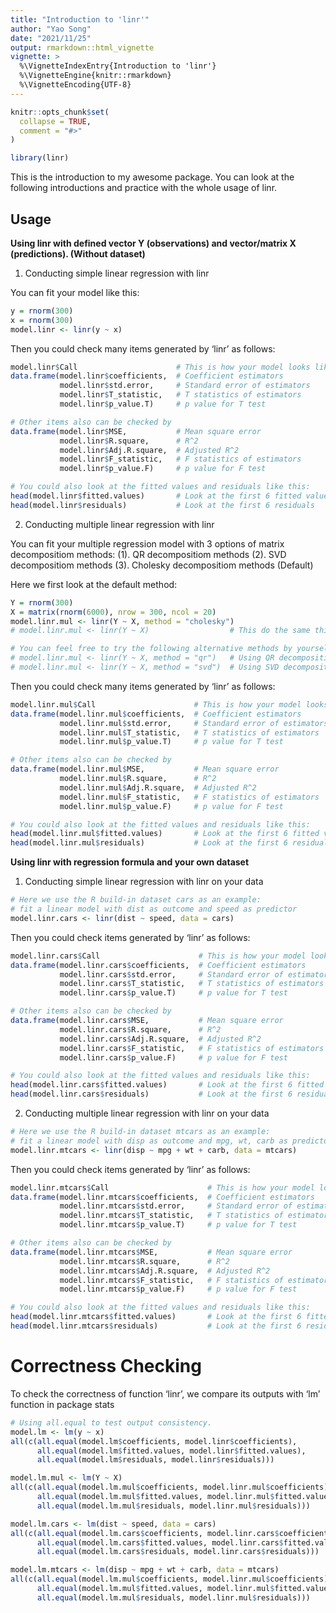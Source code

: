 ```yaml
---
title: "Introduction to 'linr'"
author: "Yao Song"
date: "2021/11/25"
output: rmarkdown::html_vignette
vignette: >
  %\VignetteIndexEntry{Introduction to 'linr'}
  %\VignetteEngine{knitr::rmarkdown}
  %\VignetteEncoding{UTF-8}
---
```


```r
knitr::opts_chunk$set(
  collapse = TRUE,
  comment = "#>"
)
```

```r
library(linr)
```

This is the introduction to my awesome package. You can look at the following introductions and practice with the whole usage of linr.

## Usage

**Using linr with defined vector Y (observations) and vector/matrix X (predictions). (Without dataset)**

1. Conducting simple linear regression with linr

You can fit your model like this:

```r
y = rnorm(300)
x = rnorm(300)
model.linr <- linr(y ~ x)
```

Then you could check many items generated by 'linr' as follows:

```r
model.linr$Call                      # This is how your model looks like
data.frame(model.linr$coefficients,  # Coefficient estimators
           model.linr$std.error,     # Standard error of estimators
           model.linr$T_statistic,   # T statistics of estimators
           model.linr$p_value.T)     # p value for T test 

# Other items also can be checked by 
data.frame(model.linr$MSE,           # Mean square error 
           model.linr$R.square,      # R^2 
           model.linr$Adj.R.square,  # Adjusted R^2 
           model.linr$F_statistic,   # F statistics of estimators
           model.linr$p_value.F)     # p value for F test 

# You could also look at the fitted values and residuals like this:
head(model.linr$fitted.values)       # Look at the first 6 fitted values
head(model.linr$residuals)           # Look at the first 6 residuals
```

2. Conducting multiple linear regression with linr

You can fit your multiple regression model with 3 options of matrix decompositiom methods: 
(1). QR decompositiom methods
(2). SVD decompositiom methods
(3). Cholesky decompositiom methods (Default)

Here we first look at the default method:

```r
Y = rnorm(300)
X = matrix(rnorm(6000), nrow = 300, ncol = 20)
model.linr.mul <- linr(Y ~ X, method = "cholesky")
# model.linr.mul <- linr(Y ~ X)                  # This do the same thing

# You can feel free to try the following alternative methods by yourself:
# model.linr.mul <- linr(Y ~ X, method = "qr")   # Using QR decomposition
# model.linr.mul <- linr(Y ~ X, method = "svd")  # Using SVD decomposition
```

Then you could check many items generated by 'linr' as follows:

```r
model.linr.mul$Call                      # This is how your model looks like
data.frame(model.linr.mul$coefficients,  # Coefficient estimators
           model.linr.mul$std.error,     # Standard error of estimators
           model.linr.mul$T_statistic,   # T statistics of estimators
           model.linr.mul$p_value.T)     # p value for T test 

# Other items also can be checked by 
data.frame(model.linr.mul$MSE,           # Mean square error 
           model.linr.mul$R.square,      # R^2 
           model.linr.mul$Adj.R.square,  # Adjusted R^2 
           model.linr.mul$F_statistic,   # F statistics of estimators
           model.linr.mul$p_value.F)     # p value for F test 

# You could also look at the fitted values and residuals like this:
head(model.linr.mul$fitted.values)       # Look at the first 6 fitted values
head(model.linr.mul$residuals)           # Look at the first 6 residuals
```


**Using linr with regression formula and your own dataset**

1. Conducting simple linear regression with linr on your data

```r
# Here we use the R build-in dataset cars as an example:
# fit a linear model with dist as outcome and speed as predictor
model.linr.cars <- linr(dist ~ speed, data = cars) 
```

Then you could check items generated by 'linr' as follows:

```r
model.linr.cars$Call                      # This is how your model looks like
data.frame(model.linr.cars$coefficients,  # Coefficient estimators
           model.linr.cars$std.error,     # Standard error of estimators
           model.linr.cars$T_statistic,   # T statistics of estimators
           model.linr.cars$p_value.T)     # p value for T test 

# Other items also can be checked by 
data.frame(model.linr.cars$MSE,           # Mean square error 
           model.linr.cars$R.square,      # R^2 
           model.linr.cars$Adj.R.square,  # Adjusted R^2 
           model.linr.cars$F_statistic,   # F statistics of estimators
           model.linr.cars$p_value.F)     # p value for F test 

# You could also look at the fitted values and residuals like this:
head(model.linr.cars$fitted.values)       # Look at the first 6 fitted values
head(model.linr.cars$residuals)           # Look at the first 6 residuals
```

2. Conducting multiple linear regression with linr on your data

```r
# Here we use the R build-in dataset mtcars as an example:
# fit a linear model with disp as outcome and mpg, wt, carb as predictors
model.linr.mtcars <- linr(disp ~ mpg + wt + carb, data = mtcars)
```

Then you could check items generated by 'linr' as follows:

```r
model.linr.mtcars$Call                      # This is how your model looks like
data.frame(model.linr.mtcars$coefficients,  # Coefficient estimators
           model.linr.mtcars$std.error,     # Standard error of estimators
           model.linr.mtcars$T_statistic,   # T statistics of estimators
           model.linr.mtcars$p_value.T)     # p value for T test 

# Other items also can be checked by 
data.frame(model.linr.mtcars$MSE,           # Mean square error 
           model.linr.mtcars$R.square,      # R^2 
           model.linr.mtcars$Adj.R.square,  # Adjusted R^2 
           model.linr.mtcars$F_statistic,   # F statistics of estimators
           model.linr.mtcars$p_value.F)     # p value for F test 

# You could also look at the fitted values and residuals like this:
head(model.linr.mtcars$fitted.values)       # Look at the first 6 fitted values
head(model.linr.mtcars$residuals)           # Look at the first 6 residuals
```

# Correctness Checking

To check the correctness of function 'linr', we compare its outputs with 'lm' function in package stats

```r
# Using all.equal to test output consistency.
model.lm <- lm(y ~ x)
all(c(all.equal(model.lm$coefficients, model.linr$coefficients), 
      all.equal(model.lm$fitted.values, model.linr$fitted.values),
      all.equal(model.lm$residuals, model.linr$residuals)))

model.lm.mul <- lm(Y ~ X)
all(c(all.equal(model.lm.mul$coefficients, model.linr.mul$coefficients), 
      all.equal(model.lm.mul$fitted.values, model.linr.mul$fitted.values),
      all.equal(model.lm.mul$residuals, model.linr.mul$residuals)))

model.lm.cars <- lm(dist ~ speed, data = cars) 
all(c(all.equal(model.lm.cars$coefficients, model.linr.cars$coefficients), 
      all.equal(model.lm.cars$fitted.values, model.linr.cars$fitted.values),
      all.equal(model.lm.cars$residuals, model.linr.cars$residuals)))

model.lm.mtcars <- lm(disp ~ mpg + wt + carb, data = mtcars)
all(c(all.equal(model.lm.mul$coefficients, model.linr.mul$coefficients), 
      all.equal(model.lm.mul$fitted.values, model.linr.mul$fitted.values),
      all.equal(model.lm.mul$residuals, model.linr.mul$residuals)))
```







